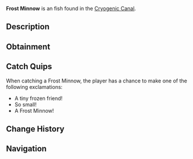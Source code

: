 {{FishInfobox
|image          = Frost Minnow.png
|rarity         = Uncommon
|sea            = First Sea
|location       = [[Cryogenic Canal]]
|sublocation    = 
|sources        = Fishing Rod
|radar_location = 
|xp             = 85
|weather        = 
|time           = Day
|season         = Winter
|bait           = Worm
|base_weight    = 1.6
|base_value     = 150
|weight_range   = 0.8
|base_chance    = 65
|base_resil     = 70
}}
'''Frost Minnow''' is an {{Rarity|Uncommon}} fish found in the [[Cryogenic Canal]].

== Description ==
{{Description|A tiny, silver fish with faint ice-like patterns on its scales.|Bestiary Entry}}

== Obtainment ==
{{Description|Found in the shallow waters of Cryogenic Canal.|Bestiary Hint}}
{{Fish Availability|
Cryogenic Canal
|top_rods      = 
Free Spirit Rod\202222.62\26943.83;
Azure Of Lagoon\199627.51\29918.35;
Trident Rod\196172.18\21608.89;
Leviathan's Fang Rod\195256.75\29673.74;
No-Life Rod\187077.94\30687.01;
Training Rod\168518.52\42504.9;
Flimsy Rod\121895.8\24489.5;
Resourceful Rod\166071.09\21001.32;
Nocturnal Rod\125964.49\91900.59;
Firefly Rod\184595.4\35770.73;
Adventurer's Rod\171021.15\32717.79;
Verdant Shear Rod\177124.7\26027.94;
Blazebringer Rod\174717.55\27656.04;
Challenger's Rod\174025.96\30248.98;
Zeus Rod\173471.9\25956.3;
Depthseeker Rod\172207.77\23772.25;
Avalanche Rod\169876.6\21313.62;
Volcanic Rod\169390.79\19698.03;
Seraphic Rod\164280.92\30450.01;
Rod Of The Depths\162590.48\25260.59;
Rod Of The Forgotten Fang\161554.06\27807.65;
Rod Of The Exalted One\154073.04\23726.88;
Ethereal Prism Rod\152104.69\0;
Astralhook Rod\150161.01\0;
Steady Rod\79637.09\10836.29
|recommended   = Trident Rod
}}

== Catch Quips ==
When catching a Frost Minnow, the player has a chance to make one of the following exclamations:
* A tiny frozen friend!
* So small!
* A Frost Minnow!

== Change History ==
{{Change History|{{subst:Current Version}}}}

== Navigation ==
{{Fish Navbox|Cryogenic Canal}}